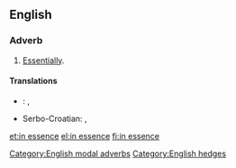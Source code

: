 ==English==

===Adverb===
{{en-adv|head=[[in]] [[essence]]|-}}

# [[essentially|Essentially]].

====Translations====
{{trans-top|essentially}}
{{trans-mid}}
* {{ttbc|ro}}: {{t|ro|esențial}}, {{t|ro|[[în]] [[esență]]}} <!-- was "[[în]] [[esență]]" - assumed sum-of-parts; if an idiom, remove the wikilinks to the individual words. see [[User:Kephir/gadgets/xte#Translation_fixing]] -->
* Serbo-Croatian: {{t-|sh|u biti}}, {{t-|sh|u suštini}}
{{trans-bottom}}

[[Category:English modal adverbs]]
[[Category:English hedges]]

[[et:in essence]]
[[el:in essence]]
[[fi:in essence]]